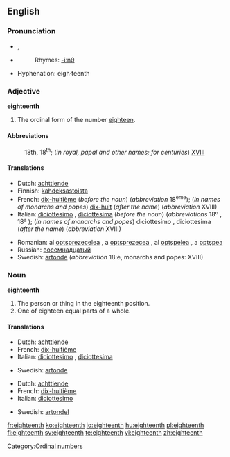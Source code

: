 ==English==

===Pronunciation===
* {{IPA|/ˌeɪˈtiːnθ/}}, {{SAMPA|/%eIti:nT/}}
* {{audio|en-us-eighteenth.ogg|Audio (US)}}
*: Rhymes: [[Rhymes:English:-iːnθ|-iːnθ]]
* Hyphenation: eigh·teenth

===Adjective===
'''eighteenth'''

# The ordinal form of the number [[eighteen]].

====Abbreviations====
: 18th, 18<sup>th</sup>; (''in royal, papal and other names; for centuries'') [[XVIII]]

====Translations====
{{top}}
* Dutch: [[achttiende]]
* Finnish: [[kahdeksastoista]]
* French: [[dix-huitième]] (''before the noun'') (''abbreviation'' 18<sup>ème</sup>); (''in names of monarchs and popes'') [[dix-huit]] (''after the name'') (''abbreviation'' XVIII)
* Italian: [[diciottesimo]] {{m}}, [[diciottesima]] {{f}} (''before the noun'') (''abbreviations'' 18º {{m}}, 18ª {{f}}); (''in names of monarchs and popes'') diciottesimo {{m}}, diciottesima {{f}} (''after the name'') (''abbreviation'' XVIII)
{{mid}}
* Romanian: al [[optsprezecelea]] {{m}}, a [[optsprezecea]] {{f}}, al [[optşpelea]] {{italbrac|m, informal}}, a [[optşpea]] {{italbrac|f, informal}}
* Russian: [[восемнадцатый]] {{m}}
* Swedish: [[artonde]] (''abbreviation'' 18:e, monarchs and popes: XVIII)
{{bottom}}

===Noun===
'''eighteenth'''

# The person or thing in the eighteenth position.
# One of eighteen equal parts of a whole.

====Translations====
{{trans-top|The person or thing in the eighteenth position}}
* Dutch: [[achttiende]] {{m|f}}
* French: [[dix-huitième]] {{m|f}}
* Italian: [[diciottesimo]] {{m}}, [[diciottesima]] {{f}}
{{trans-mid}}
* Swedish: [[artonde]]
{{trans-bottom}}

{{trans-top|One of eighteen equal parts of a whole}}
* Dutch: [[achttiende]] {{n}}
* French: [[dix-huitième]] {{m}}
* Italian: [[diciottesimo]] {{m}}
{{trans-mid}}
* Swedish: [[artondel]]
{{trans-bottom}}

[[Category:Ordinal numbers]]

[[fr:eighteenth]]
[[ko:eighteenth]]
[[io:eighteenth]]
[[hu:eighteenth]]
[[pl:eighteenth]]
[[fi:eighteenth]]
[[sv:eighteenth]]
[[te:eighteenth]]
[[vi:eighteenth]]
[[zh:eighteenth]]